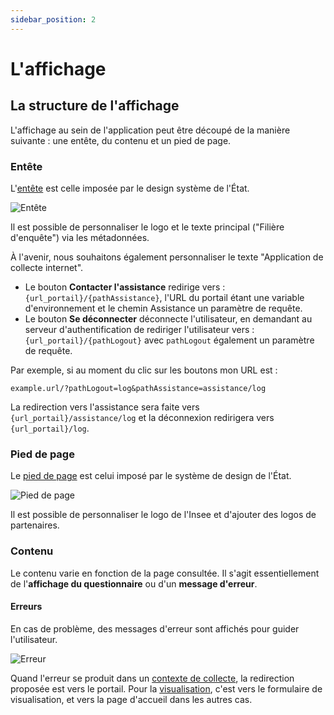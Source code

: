 ```yaml
---
sidebar_position: 2
---
```


# L'affichage

## La structure de l'affichage

L'affichage au sein de l'application peut être découpé de la manière suivante : une entête, du contenu et un pied de page.

### Entête

L'[entête](https://www.systeme-de-design.gouv.fr/composants-et-modeles/composants/en-tete/) est celle imposée par le design système de l'État.

![Entête](/img/header.png)

Il est possible de personnaliser le logo et le texte principal ("Filière d'enquête") via les métadonnées.

À l'avenir, nous souhaitons également personnaliser le texte "Application de collecte internet".

- Le bouton **Contacter l'assistance** redirige vers : `{url_portail}/{pathAssistance}`, l'URL du portail étant une variable d'environnement et le chemin Assistance un paramètre de requête.
- Le bouton **Se déconnecter** déconnecte l'utilisateur, en demandant au serveur d'authentification de rediriger l'utilisateur vers : `{url_portail}/{pathLogout}` avec `pathLogout` également un paramètre de requête.

Par exemple, si au moment du clic sur les boutons mon URL est :

```
example.url/?pathLogout=log&pathAssistance=assistance/log
```
La redirection vers l'assistance sera faite vers `{url_portail}/assistance/log` et la déconnexion redirigera vers `{url_portail}/log`.

### Pied de page

Le [pied de page](https://www.systeme-de-design.gouv.fr/composants-et-modeles/composants/pied-de-page) est celui imposé par le système de design de l'État.

![Pied de page](/img/footer.png)

Il est possible de personnaliser le logo de l'Insee et d'ajouter des logos de partenaires.

### Contenu

Le contenu varie en fonction de la page consultée. Il s'agit essentiellement de l'**affichage du questionnaire** ou d'un **message d'erreur**.

#### Erreurs

En cas de problème, des messages d'erreur sont affichés pour guider l'utilisateur.

![Erreur](/img/error.png)

Quand l'erreur se produit dans un [contexte de collecte](../../usecases/collect.md), la redirection proposée est vers le portail. Pour la [visualisation](../../usecases/visualize.md), c'est vers le formulaire de visualisation, et vers la page d'accueil dans les autres cas.